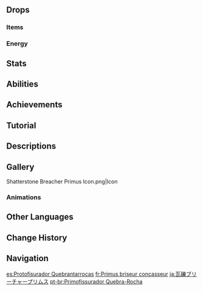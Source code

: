 {{Enemy Infobox
|title    = 
|dmgtype  = Physical
|dmgtype2 = Geo
|image    = Enemy Shatterstone Breacher Primus.png
|type     = Elite Enemies
|family   = The Abyss
|group    = Breacher Primuses
|weakpoint = yes
}}
{{Enemy Intro}}

==Drops==
===Items===
{{Drops Table|type=Breacher Primuses (Small)}}

===Energy===
{{Energy Drops
|type  = Geo
|hp1   = 60
|o1    = 1
|hp2   = 0
|o2    = 1
}}

==Stats==
{{Enemy Stats
|hp_ratio     = 2.4
|hp_type      = 2
|atk_ratio    = 3.6
|atk_type     = 2
|geo_res      = 30%
}}

==Abilities==
{{Enemy Attacks
|name_1      = Single Shot
|desc_1      = Fires a projectile at the player, dealing '''60% ATK''' as {{Color|Physical DMG}}.

|name_2      = Melee Attack
|desc_2      = Performs a melee attack at the player, dealing '''60% ATK''' as {{Color|Physical DMG}}.

|name_3      = Stressed State
|desc_3      = Periodically enters a stressed state, during which it will gain a {{Geo}} [[Shield/Enemy|shield]] and unleashes Stonefalls, repeatedly smashing down and causing quakes that deal '''100% ATK''' as {{Color|Geo DMG}}.

The shield is weakest to [[Blunt Attack]]s. A single [[Arkhe]] attack, {{Pneuma}} or {{Ousia}}, will also instantly destroy the shield. Once the shield is broken, the Breacher Primus will become paralyzed for a long period of time.

Once paralyzed, the exposed core counts as a [[Weak Point]].
{{Elemental Shield Data|Geo|2}}
|file_3_2    = Shatterstone Breacher Primus Stressed State 2
}}

==Achievements==
{{Achievement Topic Table|topic=Breacher Primus}}

==Tutorial==
{{Tutorial|Shatterstone Breacher Primus}}

==Descriptions==
{{Description|A strange life form that mostly appears in Elynas.<br>Receives a powerful shock from encountering ousia or pneuma energy, and thus Breacher Primuses can be driven away using this relatively nonaggressive and noninvasive means.|[[Archive]]}}

==Gallery==
<gallery>
Shatterstone Breacher Primus Icon.png|Icon
</gallery>

===Animations===
{{Preview
|file1    = Shatterstone Breacher Primus Idle
|caption1 = Idle
}}

==Other Languages==
{{Other Languages
|en      = Shatterstone Breacher Primus
|zhs     = 碎石隙境原体
|zhs_rm  = Suìshí Xìjìng Yuántǐ
|zht     = 碎石隙境原體
|zht_rm  = Suìshí Xìjìng Yuántǐ
|zh_tl   = 
|ja      = 瓦礫ブリーチャープリムス
|ja_rm   = Gareki Buriichaa Purimusu
|ja_tl   = 
|ko      = 균열계 자갈 원형체
|ko_tl   = 
|es      = Protofisurador Quebrantarrocas
|es_tl   = Rockbreaker Proto-breacher
|fr      = Primus briseur concasseur
|fr_tl   = Crushing Breaking Primus
|ru      = Камнедробящий протоген расщелин
|ru_tl   = Stone-Shattering Fissure Protogen
|th      = Shatterstone Breacher Primus
|vi      = Nguyên Thể Khe Nứt - Đá Vụn
|vi_tl   = 
|de      = Trümmer-Rissprimus
|de_tl   = Rubble-Crack-Primus
|id      = Shatterstone Breacher Primus
|pt      = Primofissurador Quebra-Rocha
|pt_tl   = 
|tr      = Kırıp Geçen Patojen
|tr_tl   = Devastating Pathogen
|it      = Primoplastus della Faglia Frantumapietra
|it_tl   = Fault Primoplastus Stonecrusher
}}

==Change History==
{{Change History|4.0}}

==Navigation==
{{Enemy Navbox|Elite}}

[[es:Protofisurador Quebrantarrocas]]
[[fr:Primus briseur concasseur]]
[[ja:瓦礫ブリーチャープリムス]]
[[pt-br:Primofissurador Quebra-Rocha]]